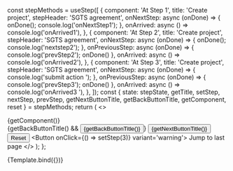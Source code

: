 
<Meta title="MDX/Stepper" component={Stepper} />

  const stepMethods = useStep([
    {
      component: 'At Step 1',
      title: 'Create project',
      stepHeader: 'SGTS agreement',
      onNextStep: async (onDone) => {
        onDone();
        console.log('onNextStep1');
      },
      onArrived: async () => console.log('onArrived1'),
    },
    {
      component: 'At Step 2',
      title: 'Create project',
      stepHeader: 'SGTS agreement',
      onNextStep: async (onDone) => {
        onDone();
        console.log('nextstep2');
      },
      onPreviousStep: async (onDone) => {
        console.log('prevStep2');
        onDone()
      },
      onArrived: async () => console.log('onArrived2'),
    },
    {
      component: 'At Step 3',
      title: 'Create project',
      stepHeader: 'SGTS agreement',
      onNextStep: async (onDone) => {
        console.log('submit action ');
      },
      onPreviousStep: async (onDone) => {
        console.log('prevStep3');
        onDone()
      },
      onArrived: async () => console.log('onArrived3 '),
    },
  ]);
  const {
    state: stepState,
    getTitle,
    setStep,
    nextStep,
    prevStep,
    getNextButtonTitle,
    getBackButtonTitle,
    getComponent,
    reset
  } = stepMethods;
  return (
    <>
      <Stepper methods={stepMethods} />
      <div>{getComponent()}</div>
      {getBackButtonTitle() && <Button onClick={prevStep} variant='danger'> {getBackButtonTitle()}</Button>}
      <Button onClick={nextStep}> {getNextButtonTitle()}</Button>
      <Button onClick={reset} variant='secondary'> Reset </Button>
      <Button onClick={() => setStep(3)} variant='warning'> Jump to last page </Button>
    </>
  );
};

<Canvas>
  <Story name="default">{Template.bind({})}</Story>
</Canvas>
